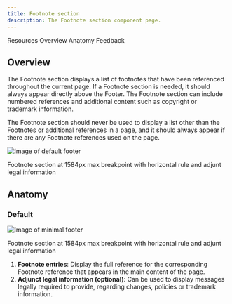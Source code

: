 ```yaml
---
title: Footnote section
description: The Footnote section component page.
---
```



<ComponentDescription name="Footnote section" type="layout" />

<AnchorLinks>

<AnchorLink>Resources</AnchorLink>
<AnchorLink>Overview</AnchorLink>
<AnchorLink>Anatomy</AnchorLink>
<AnchorLink>Feedback</AnchorLink>

</AnchorLinks>

<ResourceLinks name="Footnote section" type="layout" />

## Overview

The Footnote section displays a list of footnotes that have been referenced throughout the current page. If a Footnote section is needed, it should always appear directly above the Footer. The Footnote section can include numbered references and additional content such as copyright or trademark information.

The Footnote section should never be used to display a list other than the Footnotes or additional references in a page, and it should always appear if there are any Footnote references used on the page.

![Image of default footer](../../images/component/footnote-section/footnote-section-default.jpg)

<Caption>
  Footnote section at 1584px max breakpoint with horizontal rule and adjunt
  legal information
</Caption>

## Anatomy

### Default

![Image of minimal footer](../../images/component/footnote-section/footnote-section-anatomy.jpg)

<Caption>
  Footnote section at 1584px max breakpoint with horizontal rule and adjunt
  legal information
</Caption>

1. **Footnote entries**: Display the full reference for the corresponding Footnote reference that appears in the main content of the page.
2. **Adjunct legal information (optional)**: Can be used to display messages legally required to provide, regarding changes, policies or trademark information.

<ComponentFooter name="Footnote section" type="layout" />

